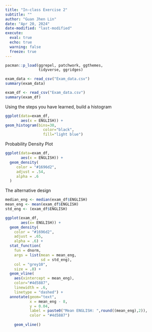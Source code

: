 ```yaml
---
title: "In-class Exercise 2"
subtitle: ""
author: "Guan Jhen Lin"
date: "Apr 20, 2024"
date-modified: "last-modified"
execute: 
  eval: true
  echo: true
  warning: false
  freeze: true
---
```


```r
pacman::p_load(ggrepel, patchwork, ggthemes, 
               tidyverse, ggridges) 
```

```r
exam_data <- read_csv("Exam_data.csv")
summary(exam_data)
```

```r
exam_df <- read_csv("Exam_data.csv")
summary(exam_df)
```

Using the steps you have learned, build a histogram

```r
ggplot(data=exam_df, 
       aes(x = ENGLISH)) +
geom_histogram(bins=30,            
                 color="black",      
                 fill="light blue") 
```

Probability Density Plot

```r
ggplot(data=exam_df, 
       aes(x = ENGLISH)) +
  geom_density(
     color = "#1696d2",
     adjust = .54,
     alpha = .6
  )
```

The alternative design

```r
median_eng <- median(exam_df$ENGLISH)
mean_eng <- mean(exam_df$ENGLISH)
std_eng <- (exam_df$ENGLISH)

ggplot(exam_df,
       aes(x= ENGLISH)) +
  geom_density(
    color = "#1696d2",
    adjust = .65,
    alpha = .6) +
  stat_function(
    fun = dnorm, 
    args = list(mean = mean_eng,
                sd = std_eng),
    col = "grey10",
    size = .8) +
  geom_vline(
    aes(xintercept = mean_eng), 
    color="#4d5887",
    linewidth = .6,
    linetype = "dashed") +
  annotate(geom="text", 
           x = mean_eng - 8,
           y = 0.04, 
           label = paste0("Mean ENGLISH: ",round((mean_eng),2)),
           color = "#4d5887")
  
    geom_vline()

  




```
